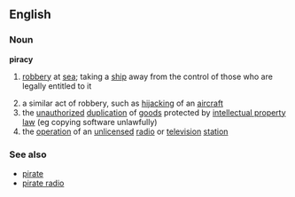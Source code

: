 ==English==
===Noun===
'''piracy'''
#{{nautical}}  [[robbery]] at [[sea]]; taking a [[ship]] away from the control of those who are legally entitled to it
# a similar act of robbery, such as [[hijacking]] of an [[aircraft]]
# the [[unauthorized]] [[duplication]] of [[goods]] protected by [[intellectual property]] [[law]] (eg copying software unlawfully)
# the [[operation]] of an [[unlicensed]] [[radio]] or [[television]] [[station]]
===See also===
*[[pirate]]
*[[pirate radio]]